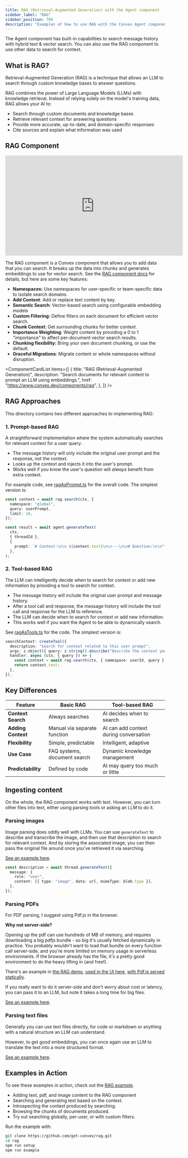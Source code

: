 ```yaml
---
title: RAG (Retrieval-Augmented Generation) with the Agent component
sidebar_label: "RAG"
sidebar_position: 700
description: "Examples of how to use RAG with the Convex Agent component"
---
```


The Agent component has built-in capabilities to search message history with
hybrid text & vector search. You can also use the RAG component to use other
data to search for context.

## What is RAG?

Retrieval-Augmented Generation (RAG) is a technique that allows an LLM to search
through custom knowledge bases to answer questions.

RAG combines the power of Large Language Models (LLMs) with knowledge retrieval.
Instead of relying solely on the model's training data, RAG allows your AI to:

- Search through custom documents and knowledge bases
- Retrieve relevant context for answering questions
- Provide more accurate, up-to-date, and domain-specific responses
- Cite sources and explain what information was used

## RAG Component

<div className="center-image" style={{ maxWidth: "560px" }}>
  <iframe
    width="560"
    height="315"
    src="https://www.youtube.com/embed/dGmtAmdAaFs?si=ce-M8pt6EWDZ8tfd"
    title="RAG Component YouTube Video"
    frameborder="0"
    allow="accelerometer; autoplay; clipboard-write; encrypted-media; gyroscope; picture-in-picture; web-share"
    referrerpolicy="strict-origin-when-cross-origin"
    allowfullscreen
  ></iframe>
</div>

The RAG component is a Convex component that allows you to add data that you can
search. It breaks up the data into chunks and generates embeddings to use for
vector search. See the [RAG component docs](https://convex.dev/components/rag)
for details, but here are some key features:

- **Namespaces:** Use namespaces for user-specific or team-specific data to
  isolate search domains.
- **Add Content**: Add or replace text content by key.
- **Semantic Search**: Vector-based search using configurable embedding models
- **Custom Filtering:** Define filters on each document for efficient vector
  search.
- **Chunk Context**: Get surrounding chunks for better context.
- **Importance Weighting**: Weight content by providing a 0 to 1 "importance" to
  affect per-document vector search results.
- **Chunking flexibility:** Bring your own document chunking, or use the
  default.
- **Graceful Migrations**: Migrate content or whole namespaces without
  disruption.


<ComponentCardList
  items={[
    {
      title: "RAG (Retrieval-Augmented Generation)",
      description:
        "Search documents for relevant content to prompt an LLM using embeddings.",
      href: "https://www.convex.dev/components/rag",
    },
  ]}
/>

## RAG Approaches

This directory contains two different approaches to implementing RAG:

### 1. Prompt-based RAG

A straightforward implementation where the system automatically searches for
relevant context for a user query.

- The message history will only include the original user prompt and the
  response, not the context.
- Looks up the context and injects it into the user's prompt.
- Works well if you know the user's question will _always_ benefit from extra
  context.

For example code, see
[ragAsPrompt.ts](https://github.com/get-convex/agent/blob/main/example/convex/rag/ragAsPrompt.ts)
for the overall code. The simplest version is:

```ts
const context = await rag.search(ctx, {
  namespace: "global",
  query: userPrompt,
  limit: 10,
});

const result = await agent.generateText(
  ctx,
  { threadId },
  {
    prompt: `# Context:\n\n ${context.text}\n\n---\n\n# Question:\n\n"""${userPrompt}\n"""`,
  },
);
```

### 2. Tool-based RAG

The LLM can intelligently decide when to search for context or add new
information by providing a tool to search for context.

- The message history will include the original user prompt and message history.
- After a tool call and response, the message history will include the tool call
  and response for the LLM to reference.
- The LLM can decide when to search for context or add new information.
- This works well if you want the Agent to be able to dynamically search.

See
[ragAsTools.ts](https://github.com/get-convex/agent/blob/main/example/convex/rag/ragAsTools.ts)
for the code. The simplest version is:

```ts
searchContext: createTool({
  description: "Search for context related to this user prompt",
  args: z.object({ query: z.string().describe("Describe the context you're looking for") }),
  handler: async (ctx, { query }) => {
    const context = await rag.search(ctx, { namespace: userId, query });
    return context.text;
  },
}),
```

## Key Differences

| Feature            | Basic RAG                    | Tool-based RAG                         |
| ------------------ | ---------------------------- | -------------------------------------- |
| **Context Search** | Always searches              | AI decides when to search              |
| **Adding Context** | Manual via separate function | AI can add context during conversation |
| **Flexibility**    | Simple, predictable          | Intelligent, adaptive                  |
| **Use Case**       | FAQ systems, document search | Dynamic knowledge management           |
| **Predictability** | Defined by code              | AI may query too much or little        |

## Ingesting content

On the whole, the RAG component works with text. However, you can turn other
files into text, either using parsing tools or asking an LLM to do it.

### Parsing images

Image parsing does oddly well with LLMs. You can use `generateText` to describe
and transcribe the image, and then use that description to search for relevant
context. And by storing the associated image, you can then pass the original
file around once you've retrieved it via searching.

[See an example here](https://github.com/get-convex/rag/blob/main/example/convex/getText.ts#L28-L42).

```ts
const description = await thread.generateText({
  message: {
    role: "user",
    content: [{ type: "image", data: url, mimeType: blob.type }],
  },
});
```

### Parsing PDFs

For PDF parsing, I suggest using Pdf.js in the browser.

**Why not server-side?**

Opening up the pdf can use hundreds of MB of memory, and requires downloading a
big pdfjs bundle - so big it's usually fetched dynamically in practice. You
probably wouldn't want to load that bundle on every function call server-side,
and you're more limited on memory usage in serverless environments. If the
browser already has the file, it's a pretty good environment to do the heavy
lifting in (and free!).

There's an example in
[the RAG demo](https://github.com/get-convex/rag/blob/main/example/src/pdfUtils.ts#L14),
[used in the UI here](https://github.com/get-convex/rag/blob/main/example/src/components/UploadSection.tsx#L51),
[with Pdf.js served statically](https://github.com/get-convex/rag/blob/main/example/public/pdf-worker/).

If you really want to do it server-side and don't worry about cost or latency,
you can pass it to an LLM, but note it takes a long time for big files.

[See an example here](https://github.com/get-convex/rag/blob/main/example/convex/getText.ts#L50-L65).

### Parsing text files

Generally you can use text files directly, for code or markdown or anything with
a natural structure an LLM can understand.

However, to get good embeddings, you can once again use an LLM to translate the
text into a more structured format.

[See an example here](https://github.com/get-convex/rag/blob/main/example/convex/getText.ts#L68-L89).

## Examples in Action

To see these examples in action, check out the
[RAG example](https://github.com/get-convex/rag/blob/main/example/convex/example.ts).

- Adding text, pdf, and image content to the RAG component
- Searching and generating text based on the context.
- Introspecting the context produced by searching.
- Browsing the chunks of documents produced.
- Try out searching globally, per-user, or with custom filters.

Run the example with:

```bash
git clone https://github.com/get-convex/rag.git
cd rag
npm run setup
npm run example
```
